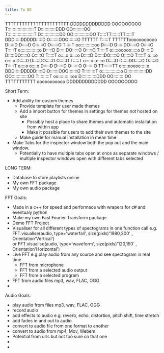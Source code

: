 ```yaml
---
title: To DO
---                                                                                  
```

                                                                                  
TTTTTTTTTTTTTTTTTTTTTTT                   DDDDDDDDDDDDD             OOOOOOOOO     
T:::::::::::::::::::::T                   D::::::::::::DDD        OO:::::::::OO   
T:::::::::::::::::::::T                   D:::::::::::::::DD    OO:::::::::::::OO 
T:::::TT:::::::TT:::::T                   DDD:::::DDDDD:::::D  O:::::::OOO:::::::O
TTTTTT  T:::::T  TTTTTTooooooooooo          D:::::D    D:::::D O::::::O   O::::::O
        T:::::T      oo:::::::::::oo        D:::::D     D:::::DO:::::O     O:::::O
        T:::::T     o:::::::::::::::o       D:::::D     D:::::DO:::::O     O:::::O
        T:::::T     o:::::ooooo:::::o       D:::::D     D:::::DO:::::O     O:::::O
        T:::::T     o::::o     o::::o       D:::::D     D:::::DO:::::O     O:::::O
        T:::::T     o::::o     o::::o       D:::::D     D:::::DO:::::O     O:::::O
        T:::::T     o::::o     o::::o       D:::::D     D:::::DO:::::O     O:::::O
        T:::::T     o::::o     o::::o       D:::::D    D:::::D O::::::O   O::::::O
      TT:::::::TT   o:::::ooooo:::::o     DDD:::::DDDDD:::::D  O:::::::OOO:::::::O
      T:::::::::T   o:::::::::::::::o     D:::::::::::::::DD    OO:::::::::::::OO 
      T:::::::::T    oo:::::::::::oo      D::::::::::::DDD        OO:::::::::OO   
      TTTTTTTTTTT      ooooooooooo        DDDDDDDDDDDDD             OOOOOOOOO     
                                                                                  
          

Short Term:
- Add ability for custom themes
	- Provide template for user made themes
	- Add a import button for themes in settings for themes not hosted on site
        - Possibly host a place to share themes and automatic installation from within app
		- Make it possible for users to add their own themes to the site
	- Make guide for manual installation in mean time
- Make Tabs for the inspector window both the pop out and the main window.
	- Potentially to have multiple tabs open at once as separate windows / multiple inspector windows open with different tabs selected


                                                                        

LONG TERM:

- Database to store playlists online
- My own FFT package
- My own audio package



FFT Goals:

- Made in a c++ for speed and performace with wrapers for c# and eventualy python
- Make my own Fast Fourier Transform package
- Demo FFT Project
- Visualiser for all different types of spectograms in one function call 
    e.g. FFT.visualise(audio, type='waterfall', size(pixls)'1980,200' , Orientation'Vertical')	
    or   FFT.visualise(audio, type='waveform', size(pixls)'120,190' , Orientation'Horizontal')
- Live FFT e.g play audio from any source and see spectogram in real time
    - FFT from microphone
    - FFT from a selected audio output
    - FFT from a selected program
- FFT from audio files mp3, wav, FLAC, OGG
-


Audio Goals:

- play audio from files mp3, wav, FLAC, OGG
- record audio
- add effects to audio e.g. reverb, echo, distortion, pitch shift, time stretch
- add fades in and out to audio
- convert to audio file from one format to another
- convert to audio from mp4, Mov, Webem 
- Potential from urls but not too sure on that one
-
- 